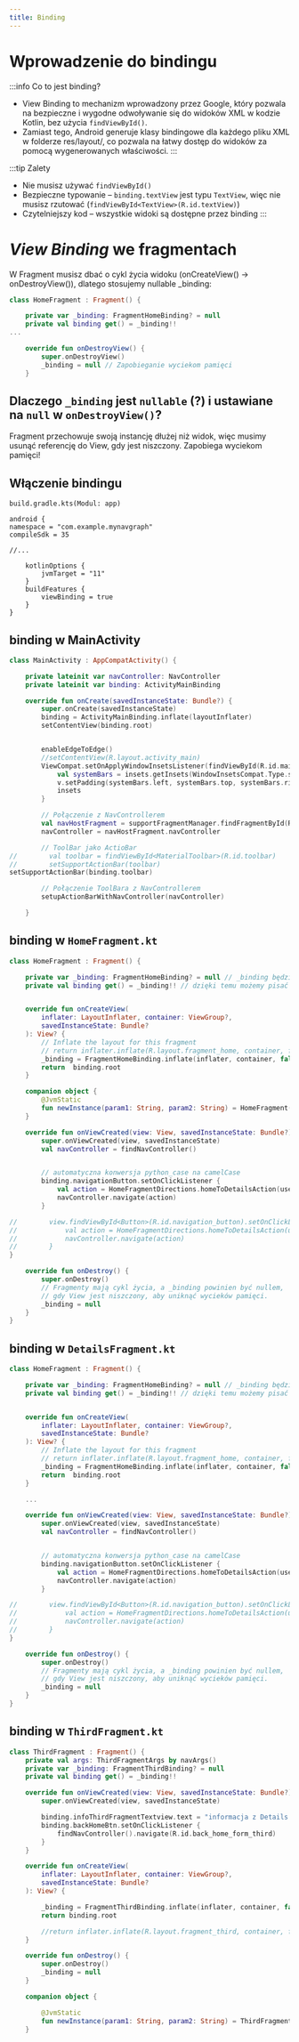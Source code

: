 ```yaml
---
title: Binding
---
```


# Wprowadzenie do bindingu
:::info Co to jest binding?
- View Binding to mechanizm wprowadzony przez Google, który pozwala na bezpieczne i wygodne odwoływanie się do widoków XML w kodzie Kotlin, bez użycia `findViewById()`.
- Zamiast tego, Android generuje klasy bindingowe dla każdego pliku XML w folderze res/layout/, co pozwala na łatwy dostęp do widoków za pomocą wygenerowanych właściwości.
:::

:::tip Zalety
- Nie musisz używać `findViewById()`
- Bezpieczne typowanie – `binding.textView` jest typu `TextView`, więc nie musisz rzutować (`findViewById<TextView>(R.id.textView)`)
- Czytelniejszy kod – wszystkie widoki są dostępne przez binding
:::


# *View Binding* we fragmentach

W Fragment musisz dbać o cykl życia widoku (onCreateView() → onDestroyView()), dlatego stosujemy nullable _binding:

```kotlin
class HomeFragment : Fragment() {

    private var _binding: FragmentHomeBinding? = null
    private val binding get() = _binding!!
...

    override fun onDestroyView() {
        super.onDestroyView()
        _binding = null // Zapobieganie wyciekom pamięci
    }
```

## Dlaczego `_binding` jest `nullable` (?) i ustawiane na `null` w `onDestroyView()`?
Fragment przechowuje swoją instancję dłużej niż widok, więc musimy usunąć referencję do View, gdy jest niszczony.
Zapobiega wyciekom pamięci!

## Włączenie bindingu
```
build.gradle.kts(Modul: app)

android {
namespace = "com.example.mynavgraph"
compileSdk = 35

//...

    kotlinOptions {
        jvmTarget = "11"
    }
    buildFeatures {
        viewBinding = true
    }
}
```

## binding w MainActivity
```kotlin
class MainActivity : AppCompatActivity() {

    private lateinit var navController: NavController
    private lateinit var binding: ActivityMainBinding

    override fun onCreate(savedInstanceState: Bundle?) {
        super.onCreate(savedInstanceState)
        binding = ActivityMainBinding.inflate(layoutInflater)
        setContentView(binding.root)


        enableEdgeToEdge()
        //setContentView(R.layout.activity_main)
        ViewCompat.setOnApplyWindowInsetsListener(findViewById(R.id.main)) { v, insets ->
            val systemBars = insets.getInsets(WindowInsetsCompat.Type.systemBars())
            v.setPadding(systemBars.left, systemBars.top, systemBars.right, systemBars.bottom)
            insets
        }

        // Połączenie z NavControllerem
        val navHostFragment = supportFragmentManager.findFragmentById(R.id.nav_host_fragment) as NavHostFragment
        navController = navHostFragment.navController

        // ToolBar jako ActioBar
//        val toolbar = findViewById<MaterialToolbar>(R.id.toolbar)
//        setSupportActionBar(toolbar)
setSupportActionBar(binding.toolbar)

        // Połączenie ToolBara z NavControllerem
        setupActionBarWithNavController(navController)

    }
```

## binding w `HomeFragment.kt`

```kotlin
class HomeFragment : Fragment() {

    private var _binding: FragmentHomeBinding? = null // _binding będzie przechowywac obiekt View Binding
    private val binding get() = _binding!! // dzięki temu możemy pisać binding. zamiast _binding?.


    override fun onCreateView(
        inflater: LayoutInflater, container: ViewGroup?,
        savedInstanceState: Bundle?
    ): View? {
        // Inflate the layout for this fragment
        // return inflater.inflate(R.layout.fragment_home, container, false)
        _binding = FragmentHomeBinding.inflate(inflater, container, false)
        return  binding.root
    }

    companion object {
        @JvmStatic
        fun newInstance(param1: String, param2: String) = HomeFragment()
    }

    override fun onViewCreated(view: View, savedInstanceState: Bundle?) {
        super.onViewCreated(view, savedInstanceState)
        val navController = findNavController()


        // automatyczna konwersja python_case na camelCase
        binding.navigationButton.setOnClickListener {
            val action = HomeFragmentDirections.homeToDetailsAction(userName = "Jarek")
            navController.navigate(action)
        }

//        view.findViewById<Button>(R.id.navigation_button).setOnClickListener {
//            val action = HomeFragmentDirections.homeToDetailsAction(userName = "Jarek")
//            navController.navigate(action)
//        }
}

    override fun onDestroy() {
        super.onDestroy()
        // Fragmenty mają cykl życia, a _binding powinien być nullem,
        // gdy View jest niszczony, aby uniknąć wycieków pamięci.
        _binding = null
    }
}
```

## binding w `DetailsFragment.kt`
```kotlin
class HomeFragment : Fragment() {

    private var _binding: FragmentHomeBinding? = null // _binding będzie przechowywac obiekt View Binding
    private val binding get() = _binding!! // dzięki temu możemy pisać binding. zamiast _binding?.


    override fun onCreateView(
        inflater: LayoutInflater, container: ViewGroup?,
        savedInstanceState: Bundle?
    ): View? {
        // Inflate the layout for this fragment
        // return inflater.inflate(R.layout.fragment_home, container, false)
        _binding = FragmentHomeBinding.inflate(inflater, container, false)
        return  binding.root
    }

    ...

    override fun onViewCreated(view: View, savedInstanceState: Bundle?) {
        super.onViewCreated(view, savedInstanceState)
        val navController = findNavController()


        // automatyczna konwersja python_case na camelCase
        binding.navigationButton.setOnClickListener {
            val action = HomeFragmentDirections.homeToDetailsAction(userName = "Jarek")
            navController.navigate(action)
        }

//        view.findViewById<Button>(R.id.navigation_button).setOnClickListener {
//            val action = HomeFragmentDirections.homeToDetailsAction(userName = "Jarek")
//            navController.navigate(action)
//        }
}

    override fun onDestroy() {
        super.onDestroy()
        // Fragmenty mają cykl życia, a _binding powinien być nullem,
        // gdy View jest niszczony, aby uniknąć wycieków pamięci.
        _binding = null
    }
}
```


## binding w `ThirdFragment.kt`
```kotlin
class ThirdFragment : Fragment() {
    private val args: ThirdFragmentArgs by navArgs()
    private var _binding: FragmentThirdBinding? = null
    private val binding get() = _binding!!

    override fun onViewCreated(view: View, savedInstanceState: Bundle?) {
        super.onViewCreated(view, savedInstanceState)

        binding.infoThirdFragmentTextview.text = "informacja z Details: ${args.message}"
        binding.backHomeBtn.setOnClickListener {
            findNavController().navigate(R.id.back_home_form_third)
        }
    }

    override fun onCreateView(
        inflater: LayoutInflater, container: ViewGroup?,
        savedInstanceState: Bundle?
    ): View? {

        _binding = FragmentThirdBinding.inflate(inflater, container, false)
        return binding.root

        //return inflater.inflate(R.layout.fragment_third, container, false)
    }

    override fun onDestroy() {
        super.onDestroy()
        _binding = null
    }

    companion object {

        @JvmStatic
        fun newInstance(param1: String, param2: String) = ThirdFragment()
    }
```

